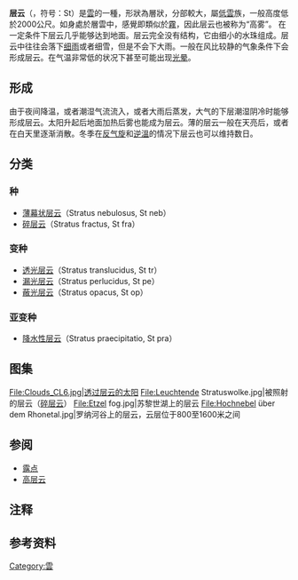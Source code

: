 
'''层云'''（{{lang-la|Stratus}}，符号：St）是[[雲|雲]]的一種，形狀為層狀，分部較大，屬[[低雲|低雲]]族，一般高度低於2000公尺。如身處於層雲中，感覺即類似於[[霧|霧]]，因此层云也被称为“高雾”。
{{Infobox 雲
|名称=层云
|图像=Stratus.jpg
|图像说明=层云
|缩写符号=St
|云形符号=[[File:CM_6.png|File:CM 6.png]][[File:CM_7.png|File:CM 7.png]]
|族=低云族
|属=层云属
|种=
|变种=
|副变种=
|高度=地面附近~约2000
|特征=雾状，水平扩张
|降水=有
}}
{{天气}}
在一定条件下层云几乎能够达到地面。层云完全没有结构，它由细小的水珠组成。层云中往往会落下[[细雨|细雨]]或者细雪，但是不会下大雨。一般在风比较静的气象条件下会形成层云。在气温非常低的状况下甚至可能出现[[光晕_(光学现象)|光晕]]。

== 形成 ==
由于夜间降温，或者潮湿气流流入，或者大雨后蒸发，大气的下层潮湿阴冷时能够形成层云。太阳升起后地面加热后雾也能成为层云。薄的层云一般在天亮后，或者在白天里逐渐消散。冬季在[[反气旋|反气旋]]和[[逆溫|逆溫]]的情况下层云也可以维持数日。

== 分类 ==
=== 种 ===
*[[薄幕状层云|薄幕状层云]]（Stratus nebulosus, St neb{{efn|中国标准为St nebu}}）
*[[碎层云|碎层云]]（Stratus fractus, St fra）

=== 变种 ===
*[[透光层云|透光层云]]（Stratus translucidus, St tr）
*[[漏光层云|漏光层云]]（Stratus perlucidus, St pe）
*[[蔽光层云|蔽光层云]]（Stratus opacus, St op）

=== 亚变种 ===
*[[降水性层云|降水性层云]]（Stratus praecipitatio, St pra）

== 图集 ==
<gallery>
File:Clouds_CL6.jpg|透过层云的太阳
File:Leuchtende Stratuswolke.jpg|被照射的层云（[[碎层云|碎层云]]）
File:Etzel fog.jpg|苏黎世湖上的层云
File:Hochnebel über dem Rhonetal.jpg|罗纳河谷上的层云，云层位于800至1600米之间
</gallery>

== 参阅 ==
{{portal|天气}}
* [[露点|露点]]
* [[高层云|高层云]]

== 注释 ==
{{notelist}}

== 参考资料 ==
{{reflist}}

{{云型}}

[[Category:雲|Category:雲]]